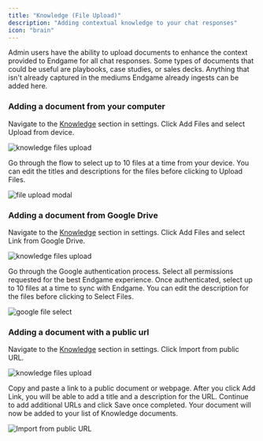 ```yaml
---
title: "Knowledge (File Upload)"
description: "Adding contextual knowledge to your chat responses"
icon: "brain"
---
```


Admin users have the ability to upload documents to enhance the context provided to Endgame for all chat responses. Some types of documents that could be useful are playbooks, case studies, or sales decks. Anything that isn't already captured in the mediums Endgame already ingests can be added here.

### Adding a document from your computer

Navigate to the [Knowledge](https://end-p1.endgame.io/settings/knowledge) section in settings. Click Add Files and select Upload from device.

<Frame caption="Knowledge File Upload">
  <img
    src="../images/knowledge-admin-9-23-25.png"
    alt="knowledge files upload"
    className="rounded-lg"
  />
</Frame>

Go through the flow to select up to 10 files at a time from your device. You can edit the titles and descriptions for the files before clicking to Upload Files.

<Frame caption="File Upload Flow">
  <img
    src="../images/file-upload-modal-8-30-25.png"
    alt="file upload modal"
    className="rounded-lg"
  />
</Frame>

### Adding a document from Google Drive

Navigate to the [Knowledge](https://end-p1.endgame.io/settings/knowledge) section in settings. Click Add Files and select Link from Google Drive.

<Frame caption="Knowledge File Upload">
  <img
    src="../images/knowledge-admin-9-23-25.png"
    alt="knowledge files upload"
    className="rounded-lg"
  />
</Frame>

Go through the Google authentication process. Select all permissions requested for the best Endgame experience. Once authenticated, select up to 10 files at a time to sync with Endgame. You can edit the description for the files before clicking to Select Files.

<Frame caption="Google File Select">
  <img
    src="../images/google-file-select-8-30-25.png"
    alt="google file select"
    className="rounded-lg"
  />
</Frame>

### Adding a document with a public url

Navigate to the [Knowledge](https://app.endgame.io/settings/knowledge) section in settings. Click Import from public URL.

<Frame caption="Knowledge File Upload">
  <img
    src="../images/knowledge-admin-9-23-25.png"
    alt="knowledge files upload"
    className="rounded-lg"
  />
</Frame>

Copy and paste a link to a public document or webpage. After you click Add Link, you will be able to add a title and a description for the URL. Continue to add additional URLs and click Save once completed. Your document will now be added to your list of Knowledge documents.

<Frame caption="Import from public URL">
  <img
    src="../images/public-url-edit-9-23-25.png"
    alt="Import from public URL"
    className="rounded-lg"
  />
</Frame>